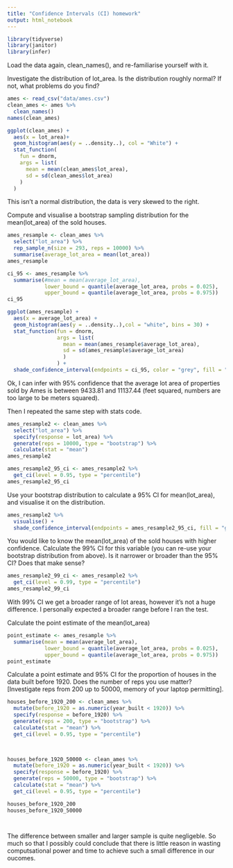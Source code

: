 ```yaml
---
title: "Confidence Intervals (CI) homework"
output: html_notebook
---
```


```r
library(tidyverse)
library(janitor)
library(infer)
```
Load the data again, clean_names(), and re-familiarise yourself with it.

Investigate the distribution of lot_area. Is the distribution roughly normal? If not, what problems do you find?
```r
ames <- read_csv("data/ames.csv") 
clean_ames <- ames %>%
  clean_names()
names(clean_ames)
```
```r
ggplot(clean_ames) +
  aes(x = lot_area)+ 
  geom_histogram(aes(y = ..density..), col = "White") + 
  stat_function(
    fun = dnorm,
    args = list(
      mean = mean(clean_ames$lot_area),
      sd = sd(clean_ames$lot_area)
    )
  )
```
This isn't a normal distribution, the data is very skewed to the right.

Compute and visualise a bootstrap sampling distribution for the mean(lot_area) of the sold houses.
```r
ames_resample <- clean_ames %>%
  select("lot_area") %>%
  rep_sample_n(size = 293, reps = 10000) %>%
  summarise(average_lot_area = mean(lot_area))
ames_resample

ci_95 <- ames_resample %>%
  summarise(#mean = mean(average_lot_area),
            lower_bound = quantile(average_lot_area, probs = 0.025),
            upper_bound = quantile(average_lot_area, probs = 0.975))
ci_95

ggplot(ames_resample) +
  aes(x = average_lot_area) + 
  geom_histogram(aes(y = ..density..),col = "white", bins = 30) +
  stat_function(fun = dnorm,
                args = list(
                  mean = mean(ames_resample$average_lot_area),
                  sd = sd(ames_resample$average_lot_area)
                  )
                ) + 
  shade_confidence_interval(endpoints = ci_95, color = "grey", fill = "lightgrey")


```
Ok, I can infer with 95% confidence that the average lot area of properties sold by Ames is between 9433.81 and	11137.44 (feet squared, numbers are too large to be meters squared).

Then I repeated the same step with stats code. 
```r
ames_resample2 <- clean_ames %>%
  select("lot_area") %>%
  specify(response = lot_area) %>%
  generate(reps = 10000, type = "bootstrap") %>%
  calculate(stat = "mean")
ames_resample2

ames_resample2_95_ci <- ames_resample2 %>%
  get_ci(level = 0.95, type = "percentile")
ames_resample2_95_ci
```
Use your bootstrap distribution to calculate a 95% CI for mean(lot_area), and visualise it on the distribution.
```r
ames_resample2 %>%
  visualise() +
  shade_confidence_interval(endpoints = ames_resample2_95_ci, fill = "grey", color = "grey")

```
You would like to know the mean(lot_area) of the sold houses with higher confidence. Calculate the 99% CI for this variable (you can re-use your bootstrap distribution from above). Is it narrower or broader than the 95% CI? Does that make sense?
```r
ames_resample2_99_ci <- ames_resample2 %>%
  get_ci(level = 0.99, type = "percentile")
ames_resample2_99_ci
```
With 99% CI we get a broader range of lot areas, however it's not a huge difference. I personally expected a broader range before I ran the test.


Calculate the point estimate of the mean(lot_area)
```r
point_estimate <- ames_resample %>%
  summarise(mean = mean(average_lot_area),
            lower_bound = quantile(average_lot_area, probs = 0.025),
            upper_bound = quantile(average_lot_area, probs = 0.975))
point_estimate
```


Calculate a point estimate and 95% CI for the proportion of houses in the data built before 1920. Does the number of reps you use matter? [Investigate reps from 200 up to 50000, memory of your laptop permitting].
```r
houses_before_1920_200 <- clean_ames %>%
  mutate(before_1920 = as.numeric(year_built < 1920)) %>%
  specify(response = before_1920) %>%
  generate(reps = 200, type = "bootstrap") %>%
  calculate(stat = "mean") %>%
  get_ci(level = 0.95, type = "percentile")
  


houses_before_1920_50000 <- clean_ames %>%
  mutate(before_1920 = as.numeric(year_built < 1920)) %>%
  specify(response = before_1920) %>%
  generate(reps = 50000, type = "bootstrap") %>%
  calculate(stat = "mean") %>%
  get_ci(level = 0.95, type = "percentile")

houses_before_1920_200
houses_before_1920_50000




```
The difference between smaller and larger sample is quite negligeble. So much so that I possibly could conclude that there is little reason in wasting computsational power and time to achieve such a small difference in our oucomes. 
